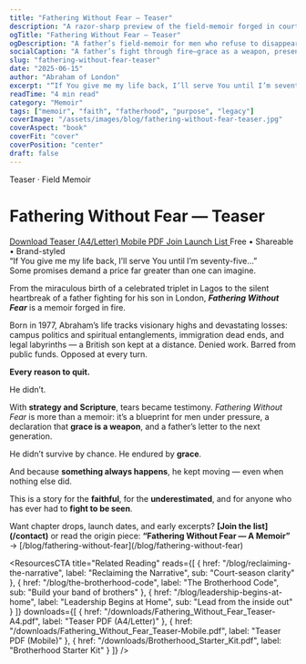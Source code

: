 ```yaml
---
title: "Fathering Without Fear — Teaser"
description: "A razor-sharp preview of the field-memoir forged in courts and prayer rooms—grace as a weapon, presence under pressure, and a father’s refusal to disappear."
ogTitle: "Fathering Without Fear — Teaser"
ogDescription: "A father’s field-memoir for men who refuse to disappear. Read the teaser & grab the PDFs."
socialCaption: "A father’s fight through fire—grace as a weapon, presence under pressure. Read the teaser. #FatheringWithoutFear #Legacy #Faith"
slug: "fathering-without-fear-teaser"
date: "2025-06-15"
author: "Abraham of London"
excerpt: "“If You give me my life back, I’ll serve You until I’m seventy-five…” Some promises demand a price greater than we imagine."
readTime: "4 min read"
category: "Memoir"
tags: ["memoir", "faith", "fatherhood", "purpose", "legacy"]
coverImage: "/assets/images/blog/fathering-without-fear-teaser.jpg"
coverAspect: "book"
coverFit: "cover"
coverPosition: "center"
draft: false
---
```


<HeroEyebrow>Teaser · Field Memoir</HeroEyebrow>

# Fathering Without Fear — Teaser

<div className="not-prose mt-4 mb-6 rounded-xl border border-lightGrey bg-warmWhite/70 p-4 shadow-card">
  <div className="flex flex-wrap items-center gap-3">
    <a href="/downloads/Fathering_Without_Fear_Teaser-A4.pdf" className="aol-btn rounded-full px-4 py-2">
      Download Teaser (A4/Letter)
    </a>
    <a href="/downloads/Fathering_Without_Fear_Teaser-Mobile.pdf" className="rounded-full border border-lightGrey px-4 py-2 text-sm hover:bg-warmWhite">
      Mobile PDF
    </a>
    <a href="/contact" className="rounded-full border border-lightGrey px-4 py-2 text-sm hover:bg-warmWhite">
      Join Launch List
    </a>
    <span className="text-xs text-deepCharcoal/60">Free • Shareable • Brand-styled</span>
  </div>
</div>

<PullLine>
  “If You give me my life back, I’ll serve You until I’m seventy-five…”
  <br />
  Some promises demand a price far greater than one can imagine.
</PullLine>

From the miraculous birth of a celebrated triplet in Lagos to the silent heartbreak of a father fighting for his son in London, <strong><em>Fathering Without Fear</em></strong> is a memoir forged in fire.

Born in 1977, Abraham’s life tracks visionary highs and devastating losses: campus politics and spiritual entanglements, immigration dead ends, and legal labyrinths — a British son kept at a distance. Denied work. Barred from public funds. Opposed at every turn.

<strong>Every reason to quit.</strong>

He didn’t.

<Rule />

With <strong>strategy and Scripture</strong>, tears became testimony. <em>Fathering Without Fear</em> is more than a memoir: it’s a blueprint for men under pressure, a declaration that <strong>grace is a weapon</strong>, and a father’s letter to the next generation.

<PullLine subtle>
  He didn’t survive by chance. He endured by <strong>grace</strong>.
</PullLine>

And because <strong>something always happens</strong>, he kept moving — even when nothing else did.

<Rule />

This is a story for the <strong>faithful</strong>, for the <strong>underestimated</strong>, and for anyone who has ever had to <strong>fight to be seen</strong>.

<Note tone="key" title="Stay in the loop">
  Want chapter drops, launch dates, and early excerpts? <strong>[Join the list](/contact)</strong> or read the origin piece:  
  <strong>“Fathering Without Fear — A Memoir”</strong> → [/blog/fathering-without-fear](/blog/fathering-without-fear)
</Note>

<ResourcesCTA
  title="Related Reading"
  reads={[
    { href: "/blog/reclaiming-the-narrative", label: "Reclaiming the Narrative", sub: "Court-season clarity" },
    { href: "/blog/the-brotherhood-code", label: "The Brotherhood Code", sub: "Build your band of brothers" },
    { href: "/blog/leadership-begins-at-home", label: "Leadership Begins at Home", sub: "Lead from the inside out" }
  ]}
  downloads={[
    { href: "/downloads/Fathering_Without_Fear_Teaser-A4.pdf", label: "Teaser PDF (A4/Letter)" },
    { href: "/downloads/Fathering_Without_Fear_Teaser-Mobile.pdf", label: "Teaser PDF (Mobile)" },
    { href: "/downloads/Brotherhood_Starter_Kit.pdf", label: "Brotherhood Starter Kit" }
  ]}
/>

<ShareRow
  text="Fathering Without Fear — a field-memoir forged in courtrooms and prayer rooms. Read the teaser & grab the PDFs."
  hashtags="Fatherhood,Faith,Legacy"
/>
